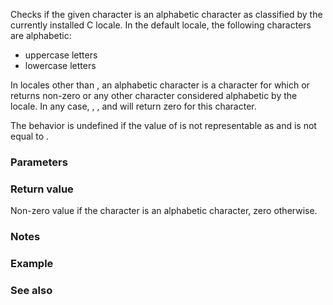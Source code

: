 {{cpp/title|isalpha}}
{{cpp/string/byte/navbar}}
{{ddcl|header=cctype|
int isalpha( int ch );
}}

Checks if the given character is an alphabetic character as classified by the currently installed C locale. In the default locale, the following characters are alphabetic:
* uppercase letters {{tt|ABCDEFGHIJKLMNOPQRSTUVWXYZ}}
* lowercase letters {{tt|abcdefghijklmnopqrstuvwxyz}}

In locales other than {{c|"C"}}, an alphabetic character is a character for which {{lc|std::isupper()}} or {{lc|std::islower()}} returns non-zero or any other character considered alphabetic by the locale. In any case, {{lc|std::iscntrl()}}, {{lc|std::isdigit()}}, {{lc|std::ispunct()}} and {{lc|std::isspace()}} will return zero for this character.

The behavior is undefined if the value of {{c|ch}} is not representable as {{c/core|unsigned char}} and is not equal to {{lc|EOF}}.

===Parameters===
{{par begin}}
{{par|ch|character to classify}}
{{par end}}

===Return value===
Non-zero value if the character is an alphabetic character, zero otherwise.

===Notes===
{{cpp/string/byte/note unsigned char}}

===Example===
{{example
|Demonstrates the use of {{tt|std::isalpha}} with different locales (OS-specific).
|code=
#include &lt;cctype&gt;
#include &lt;clocale&gt;
#include &lt;iostream&gt;
         
int main()
{
    unsigned char c = '\xdf'; // German letter ß in ISO-8859-1
 
    std::cout &lt;&lt; "isalpha(\'\\xdf\', default C locale) returned "
              &lt;&lt; std::boolalpha &lt;&lt; !!std::isalpha(c) &lt;&lt; '\n';

    std::setlocale(LC_ALL, "de_DE.iso88591");
    std::cout &lt;&lt; "isalpha(\'\\xdf\', ISO-8859-1 locale) returned "
              &lt;&lt; static_cast&lt;bool&gt;(std::isalpha(c)) &lt;&lt; '\n';
    
}
|p=true
|output=
isalpha('\xdf', default C locale) returned false
isalpha('\xdf', ISO-8859-1 locale) returned true
}}

===See also===
{{dsc begin}}
{{dsc inc|cpp/locale/dsc isalpha}}
{{dsc inc|cpp/string/wide/dsc iswalpha}}
{{dsc see c|c/string/byte/isalpha}}
{{dsc end}}
{{cpp/string/character classes}}

{{langlinks|de|es|fr|it|ja|pt|ru|tr|zh}}